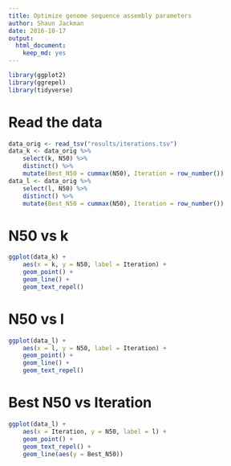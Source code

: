```yaml
---
title: Optimize genome sequence assembly parameters
author: Shaun Jackman
date: 2016-10-17
output:
  html_document:
    keep_md: yes
---
```


```r
library(ggplot2)
library(ggrepel)
library(tidyverse)
```

# Read the data
```r
data_orig <- read_tsv("results/iterations.tsv")
data_k <- data_orig %>%
	select(k, N50) %>%
	distinct() %>%
	mutate(Best_N50 = cummax(N50), Iteration = row_number())
data_l <- data_orig %>%
	select(l, N50) %>%
	distinct() %>%
	mutate(Best_N50 = cummax(N50), Iteration = row_number())
```

# N50 vs k
```r
ggplot(data_k) +
	aes(x = k, y = N50, label = Iteration) +
	geom_point() +
	geom_line() +
	geom_text_repel()
```

# N50 vs l
```r
ggplot(data_l) +
	aes(x = l, y = N50, label = Iteration) +
	geom_point() +
	geom_line() +
	geom_text_repel()
```

# Best N50 vs Iteration
```r
ggplot(data_l) +
	aes(x = Iteration, y = N50, label = l) +
	geom_point() +
	geom_text_repel() +
	geom_line(aes(y = Best_N50))
```
